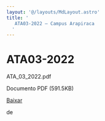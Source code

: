 ```yaml
---
layout: '@/layouts/MdLayout.astro'
title: '
   ATA03-2022 — Campus Arapiraca
  '
---
```




ATA03-2022
==========












 ATA\_03\_2022.pdf
   

 Documento PDF
 (591.5KB)
 

[Baixar](/cpt/documentos/atas-do-colegiado-e-nde/colegiado/2022/copy2_of_ata_01_2022.pdf/@@download/file/ATA_03_2022.pdf) 



























 de
 

















